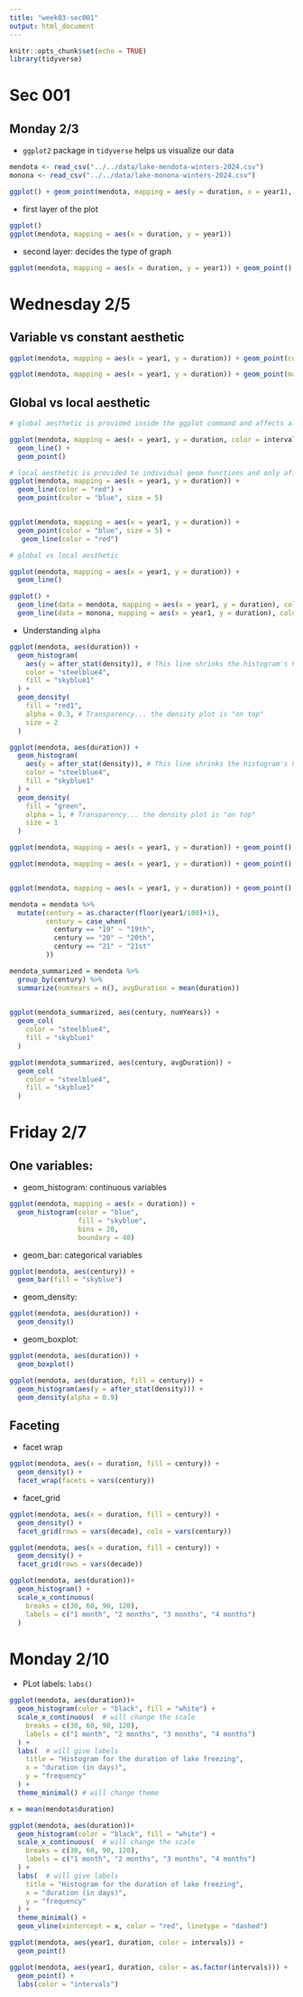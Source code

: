 ```yaml
---
title: "week03-sec001"
output: html_document
---
```


```r
knitr::opts_chunk$set(echo = TRUE)
library(tidyverse)
```

# Sec 001

## Monday 2/3

- `ggplot2` package in `tidyverse` helps us visualize our data

```r
mendota <- read_csv("../../data/lake-mendota-winters-2024.csv")
monona <- read_csv("../../data/lake-monona-winters-2024.csv")
```


```r
ggplot() + geom_point(mendota, mapping = aes(y = duration, x = year1), color = "red") + geom_point(monona, mapping = aes(y = duration, x = year1), color = "blue")
```

- first layer of the plot

```r
ggplot()
ggplot(mendota, mapping = aes(x = duration, y = year1))
```


- second layer: decides the type of graph

```r
ggplot(mendota, mapping = aes(x = duration, y = year1)) + geom_point()
```

# Wednesday 2/5

## Variable vs constant aesthetic

```r
ggplot(mendota, mapping = aes(x = year1, y = duration)) + geom_point(color = "red", size = 5) # constant aesthetic is that aesrhetic that remains constant for all points or data values in the graph (color, shape, size)

ggplot(mendota, mapping = aes(x = year1, y = duration)) + geom_point(mapping = aes(color = intervals, size = intervals)) # variable aesthetic that is taken from the dataset and varies for the points on the graph
```

## Global vs local aesthetic

```r
# global aesthetic is provided inside the ggplot command and affects all the functions following it

ggplot(mendota, mapping = aes(x = year1, y = duration, color = intervals)) +
  geom_line() +
  geom_point()

# local aesthetic is provided to individual geom functions and only affects the respective geom function
ggplot(mendota, mapping = aes(x = year1, y = duration)) +
  geom_line(color = "red") +
  geom_point(color = "blue", size = 5)


ggplot(mendota, mapping = aes(x = year1, y = duration)) +
  geom_point(color = "blue", size = 5) +
   geom_line(color = "red") 
```


```r
# global vs local aesthetic

ggplot(mendota, mapping = aes(x = year1, y = duration)) +
  geom_line()

ggplot() +
  geom_line(data = mendota, mapping = aes(x = year1, y = duration), color = "red") +
  geom_line(data = monona, mapping = aes(x = year1, y = duration), color = "blue")
```

- Understanding `alpha`

```r
ggplot(mendota, aes(duration)) +
  geom_histogram(
    aes(y = after_stat(density)), # This line shrinks the histogram's height to be on the same scale as geom_density; out of scope of this course, no need to worry about it
    color = "steelblue4",
    fill = "skyblue1"
  ) +
  geom_density(
    fill = "red1",
    alpha = 0.3, # Transparency... the density plot is "on top"
    size = 2
  )  

ggplot(mendota, aes(duration)) +
  geom_histogram(
    aes(y = after_stat(density)), # This line shrinks the histogram's height to be on the same scale as geom_density; out of scope of this course, no need to worry about it
    color = "steelblue4",
    fill = "skyblue1"
  ) +
  geom_density(
    fill = "green",
    alpha = 1, # Transparency... the density plot is "on top"
    size = 1
  ) 

```



```r
ggplot(mendota, mapping = aes(x = year1, y = duration)) + geom_point() + geom_smooth()

ggplot(mendota, mapping = aes(x = year1, y = duration)) + geom_point() + geom_smooth(method = "lm")


ggplot(mendota, mapping = aes(x = year1, y = duration)) + geom_point() + geom_smooth(method = "lm", se = FALSE)
```


```r
mendota = mendota %>% 
  mutate(century = as.character(floor(year1/100)+1),
         century = case_when(
           century == "19" ~ "19th",
           century == "20" ~ "20th",
           century == "21" ~ "21st"
         ))

mendota_summarized = mendota %>% 
  group_by(century) %>% 
  summarize(numYears = n(), avgDuration = mean(duration)) 
  

ggplot(mendota_summarized, aes(century, numYears)) +
  geom_col(
    color = "steelblue4",
    fill = "skyblue1"
  )

ggplot(mendota_summarized, aes(century, avgDuration)) +
  geom_col(
    color = "steelblue4",
    fill = "skyblue1"
  )
```

# Friday 2/7

## One variables:

- geom_histogram: continuous variables

```r
ggplot(mendota, mapping = aes(x = duration)) + 
  geom_histogram(color = "blue",
                 fill = "skyblue",
                 bins = 20,
                 boundary = 40)
```


- geom_bar: categorical variables

```r
ggplot(mendota, aes(century)) +
  geom_bar(fill = "skyblue")
```

- geom_density: 

```r
ggplot(mendota, aes(duration)) +
  geom_density()
```

- geom_boxplot:

```r
ggplot(mendota, aes(duration)) +
  geom_boxplot()
```

```r
ggplot(mendota, aes(duration, fill = century)) +
  geom_histogram(aes(y = after_stat(density))) +
  geom_density(alpha = 0.9)
```

## Faceting

- facet wrap

```r
ggplot(mendota, aes(x = duration, fill = century)) +
  geom_density() +
  facet_wrap(facets = vars(century))
```

- facet_grid

```r
ggplot(mendota, aes(x = duration, fill = century)) +
  geom_density() +
  facet_grid(rows = vars(decade), cols = vars(century))

ggplot(mendota, aes(x = duration, fill = century)) +
  geom_density() +
  facet_grid(rows = vars(decade))
```

```r
ggplot(mendota, aes(duration))+
  geom_histogram() +
  scale_x_continuous(
    breaks = c(30, 60, 90, 120),
    labels = c("1 month", "2 months", "3 months", "4 months")
  )
```

# Monday 2/10

- PLot labels: `labs()`

```r
ggplot(mendota, aes(duration))+
  geom_histogram(color = "black", fill = "white") +
  scale_x_continuous(  # will change the scale 
    breaks = c(30, 60, 90, 120),
    labels = c("1 month", "2 months", "3 months", "4 months")
  ) + 
  labs(  # will give labels
    title = "Histogram for the duration of lake freezing",
    x = "duration (in days)",
    y = "frequency"
  ) +
  theme_minimal() # will change theme

x = mean(mendota$duration)

ggplot(mendota, aes(duration))+
  geom_histogram(color = "black", fill = "white") +
  scale_x_continuous(  # will change the scale 
    breaks = c(30, 60, 90, 120),
    labels = c("1 month", "2 months", "3 months", "4 months")
  ) + 
  labs(  # will give labels
    title = "Histogram for the duration of lake freezing",
    x = "duration (in days)",
    y = "frequency"
  ) +
  theme_minimal() +
  geom_vline(xintercept = x, color = "red", linetype = "dashed")
```


```r
ggplot(mendota, aes(year1, duration, color = intervals)) +
  geom_point()

ggplot(mendota, aes(year1, duration, color = as.factor(intervals))) +
  geom_point() +
  labs(color = "intervals")
```













